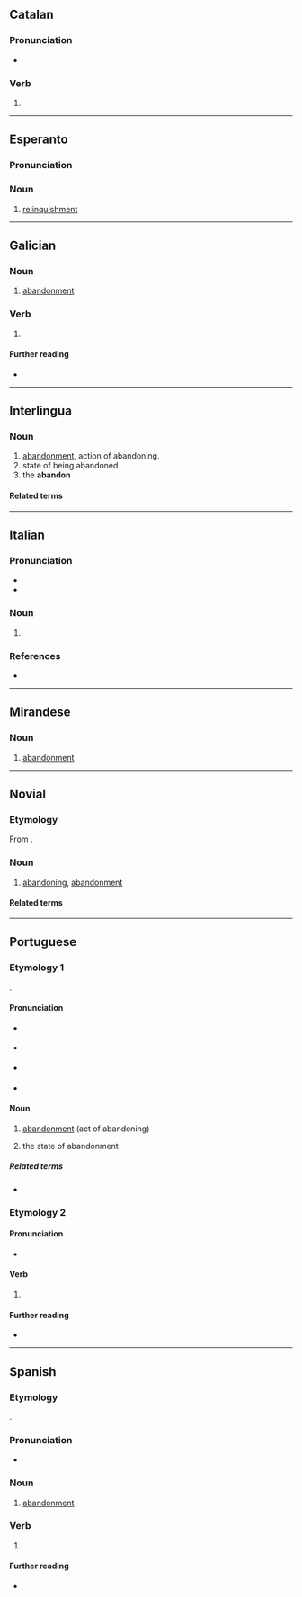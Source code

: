 {{also|abandonó}}
==Catalan==

===Pronunciation===
* {{ca-IPA|abandóno}}

===Verb===
{{head|ca|verb form}}

# {{ca-verb form of|p=1|n=sg|t=pres|m=ind|abandonar}}

----

==Esperanto==

===Pronunciation===
{{eo-IPA}}

===Noun===
{{eo-head}}

# [[relinquishment]]

----

==Galician==

===Noun===
{{gl-noun|m}}

# [[abandonment]]

===Verb===
{{gl-verb-form}}

# {{inflection of|gl|abandonar||1|s|pres|indc}}

====Further reading====
* {{R:RAG}}

----

==Interlingua==

===Noun===
{{ia-noun}}

# [[abandonment]], action of abandoning.
# state of being abandoned
# the '''abandon'''
{{attention|ia|is this entry correct? what does the third sense, "the abandon", mean?}}

====Related terms====
{{rel2
|ia|abandonar
|abandonamento
}}

----

==Italian==

===Pronunciation===
* {{it-IPA|abandóno}}
* {{hyph|it|a|ban|dó|no}}

===Noun===
{{it-noun|m}}

# {{obsolete form of|it|abbandono}}

===References===
* {{R:DIO}}

----

==Mirandese==

===Noun===
{{mwl-noun|m}}

# [[abandonment]]

----

==Novial==

===Etymology===
From {{af|nov|abandon|-o}}.

===Noun===
{{nov-noun}}

# [[abandoning]], [[abandonment]]

====Related terms====
{{rel2
|nov|abandona
|abandon
}}

----

==Portuguese==

===Etymology 1===
{{back-form|pt|abandonar}}.

====Pronunciation====
* {{a|Brazil}} {{IPA|pt|/a.bɐ̃.ˈdo.nu/}}
* {{a|South Brazil}} {{IPA|pt|/a.bɐ̃.ˈdo.no/}}
* {{a|Portugal}} {{IPA|pt|/ɐ.βɐ̃.ˈdo.nu/}}
* {{hyphenation|pt|a|ban|do|no}}

====Noun====
{{pt-noun|m}}

# [[abandonment]] (act of abandoning)
# {{lb|pt|uncountable}} the state of abandonment

=====Related terms=====
* {{l|pt|abandonar}}

===Etymology 2===
{{nonlemma}}

====Pronunciation====
* {{a|Portugal}} {{IPA|pt|/ɐ.βɐ̃.ˈdɔ.nu/}}

====Verb====
{{head|pt|verb form}}

# {{pt-verb-form-of|abandonar}}

====Further reading====
* {{R:DAN}}

----

==Spanish==

===Etymology===
{{back-form|es|abandonar}}.

===Pronunciation===
* {{es-IPA}}

===Noun===
{{es-noun|m}}

# [[abandonment]]

===Verb===
{{head|es|verb form}}

# {{es-verb form of|mood=ind|tense=pres|num=s|pers=1|ending=ar|abandonar}}

====Further reading====
* {{R:DRAE 2001}}